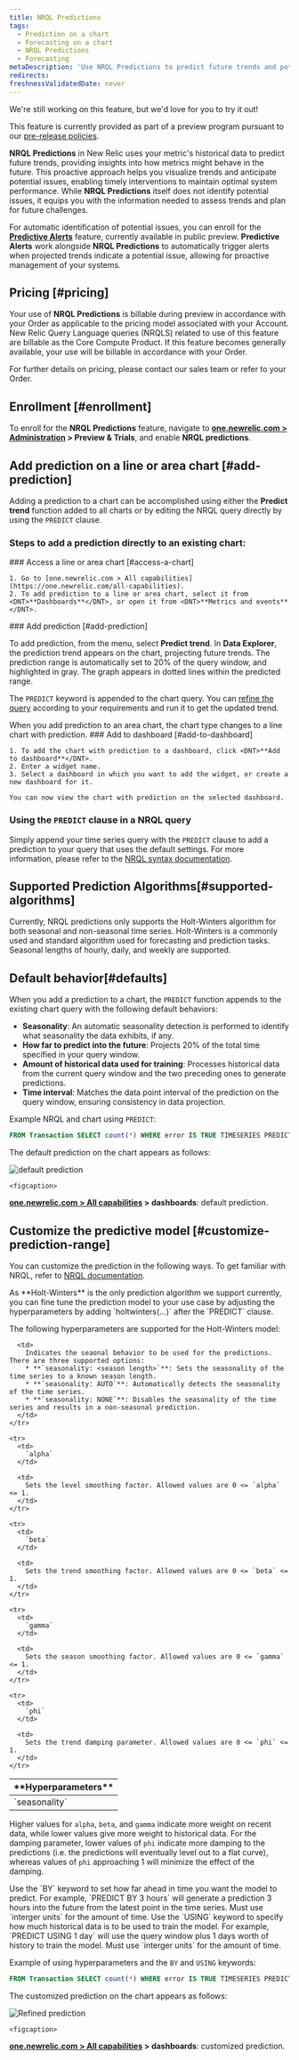 ```yaml
---
title: NRQL Predictions
tags:
  - Prediction on a chart
  - Forecasting on a chart
  - NRQL Predictions
  - Forecasting
metaDescription: 'Use NRQL Predictions to predict future trends and potential performance issues.'
redirects:
freshnessValidatedDate: never
---
```

<Callout title="preview">
  We're still working on this feature, but we'd love for you to try it out!

  This feature is currently provided as part of a preview program pursuant to our [pre-release policies](/docs/licenses/license-information/referenced-policies/new-relic-pre-release-policy).
</Callout>

<DNT>**NRQL Predictions**</DNT> in New Relic uses your metric's historical data to predict future trends, providing insights into how metrics might behave in the future. This proactive approach helps you visualize trends and anticipate potential issues, enabling timely interventions to maintain optimal system performance. While <DNT>**NRQL Predictions**</DNT> itself does not identify potential issues, it equips you with the information needed to assess trends and plan for future challenges.

For automatic identification of potential issues, you can enroll for the <DNT>**[Predictive Alerts](/docs/query-your-data/explore-query-data/use-charts/nrql-predictions)**</DNT> feature, currently available in public preview. <DNT>**Predictive Alerts**</DNT> work alongside <DNT>**NRQL Predictions**</DNT> to automatically trigger alerts when projected trends indicate a potential issue, allowing for proactive management of your systems.

## Pricing [#pricing]

  Your use of <DNT>**NRQL Predictions**</DNT> is billable during preview in accordance with your Order as applicable to the pricing model associated with your Account. New Relic Query Language queries (NRQLS) related to use of this feature are billable as the Core Compute Product. If this feature becomes generally available, your use will be billable in accordance with your Order.

  For further details on pricing, please contact our sales team or refer to your Order.

## Enrollment [#enrollment]
To enroll for the <DNT>**NRQL Predictions**</DNT> feature, navigate to <DNT>**[one.newrelic.com > Administration](https://one.newrelic.com//admin-portal) > Preview & Trials**</DNT>, and enable <DNT>**NRQL predictions**</DNT>.

## Add prediction on a line or area chart [#add-prediction]
Adding a prediction to a chart can be accomplished using either the <DNT>**Predict trend**</DNT> function added to all charts or by editing the NRQL query directly by using the `PREDICT` clause.

### Steps to add a prediction directly to an existing chart:
<Steps>

  <Step>
    ### Access a line or area chart [#access-a-chart]

    1. Go to [one.newrelic.com > All capabilities](https://one.newrelic.com/all-capabilities).
    2. To add prediction to a line or area chart, select it from <DNT>**Dashboards**</DNT>, or open it from <DNT>**Metrics and events**</DNT>.
  </Step>

  <Step>
    ### Add prediction [#add-prediction]

  To add prediction, from the <Icon name="fe-more-horizontal"/> menu, select <DNT>**Predict trend**</DNT>. In **Data Explorer**, the prediction trend appears on the chart, projecting future trends. The prediction range is automatically set to 20% of the query window, and highlighted in gray. The graph appears in dotted lines within the predicted range. 

  The `PREDICT` keyword is appended to the chart query. You can [refine the query](#customize-prediction-range) according to your requirements and run it to get the updated trend.

  <Callout variant="tip">
 When you add prediction to an area chart, the chart type changes to a line chart with prediction.
  </Callout>

  </Step>

  <Step>
    ### Add to dashboard [#add-to-dashboard]

    1. To add the chart with prediction to a dashboard, click <DNT>**Add to dashboard**</DNT>.
    2. Enter a widget name.
    3. Select a dashboard in which you want to add the widget, or create a new dashboard for it.

    You can now view the chart with prediction on the selected dashboard.

  </Step>
  
</Steps>

### Using the `PREDICT` clause in a NRQL query
Simply append your time series query with the `PREDICT` clause to add a prediction to your query that uses the default settings. For more information, please refer to the [NRQL syntax documentation](https://docs.newrelic.com/docs/nrql/nrql-syntax-clauses-functions/##sel-prediction).

## Supported Prediction Algorithms[#supported-algorithms]
Currently, NRQL predictions only supports the Holt-Winters algorithm for both seasonal and non-seasonal time series. Holt-Winters is a commonly used and standard algorithm used for forecasting and prediction tasks. Seasonal lengths of 
hourly, daily, and weekly are supported. 

## Default behavior[#defaults]
When you add a prediction to a chart, the `PREDICT` function appends to the existing chart query with the following default behaviors:
* **Seasonality**: An automatic seasonality detection is performed to identify what seasonality the data exhibits, if any.
* **How far to predict into the future**: Projects 20% of the total time specified in your query window.
* **Amount of historical data used for training**: Processes historical data from the current query window and the two preceding ones to generate predictions.
* **Time interval**: Matches the data point interval of the prediction on the query window, ensuring consistency in data projection.

Example NRQL and chart using `PREDICT`:

```sql
FROM Transaction SELECT count(*) WHERE error IS TRUE TIMESERIES PREDICT
```
The default prediction on the chart appears as follows:

   <img
     title="default prediction"
     alt="default prediction"
     src="/images/nrql-predictions-default.webp"
   />

    <figcaption>
  <DNT>**[one.newrelic.com > All capabilities](https://one.newrelic.com/all-capabilities) > dashboards**</DNT>: default prediction.

</figcaption>

## Customize the predictive model [#customize-prediction-range]
You can customize the prediction in the following ways. To get familiar with NRQL, refer to [NRQL documentation](/docs/nrql/get-started/introduction-nrql-new-relics-query-language).

<CollapserGroup>
<Collapser id="hyperparameters" title="Customize the query using model hyperparameters">
 As <DNT>**Holt-Winters**</DNT> is the only prediction algorithm we support currently, you can fine tune the prediction model to your use case by adjusting the hyperparameters by adding `holtwinters(...)` after the `PREDICT` clause.
 
 The following hyperparameters are supported for the Holt-Winters model:
 <table id="hyperparameters">
  <thead>
    <tr>
      <th colSpan={2}>
        <DNT>
          **Hyperparameters**
        </DNT>
      </th>
    </tr>
  </thead>

  <tbody>
    <tr>
      <td style={{ width: "300px" }}>
        `seasonality`
      </td>

      <td>
        Indicates the seaonal behavior to be used for the predictions. There are three supported options:
        * **`seasonality: <season length>`**: Sets the seasonality of the time series to a known season length.
        * **`seasonality: AUTO`**: Automatically detects the seasonality of the time series.
        * **`seasonality: NONE`**: Disables the seasonality of the time series and results in a non-seasonal prediction.
      </td>
    </tr>

    <tr>
      <td>
        `alpha`
      </td>

      <td>
        Sets the level smoothing factor. Allowed values are 0 <= `alpha` <= 1.
      </td>
    </tr>

    <tr>
      <td>
        `beta`
      </td>

      <td>
        Sets the trend smoothing factor. Allowed values are 0 <= `beta` <= 1.
      </td>
    </tr>

    <tr>
      <td>
        `gamma`
      </td>

      <td>
        Sets the season smoothing factor. Allowed values are 0 <= `gamma` <= 1.
      </td>
    </tr>

    <tr>
      <td>
        `phi`
      </td>

      <td>
        Sets the trend damping parameter. Allowed values are 0 <= `phi` <= 1.
      </td>
    </tr>
  </tbody>
</table>
  
Higher values for `alpha`, `beta`, and `gamma` indicate more weight on recent data, while lower values give more weight to historical data. For the damping parameter, lower values of `phi` indicate more damping to the predictions (i.e. the predictions will eventually level out to a flat curve),
whereas values of `phi` approaching 1 will minimize the effect of the damping.
</Collapser>

<Collapser id="prediction-range" title="Customize how far into the future to predict">
Use the `BY` keyword to set how far ahead in time you want the model to predict. For example, `PREDICT BY 3 hours` will generate a prediction 3 hours into the future from the latest point in the time series. Must use `interger units` for the 
      amount of time.
</Collapser>

<Collapser id="historical-data-range" title="Customize the query by processing historical data for a specified time range">
Use the `USING` keyword to specify how much historical data is to be used to train the model. For example, `PREDICT USING 1 day` will use the query window plus 1 days worth of history to train the model. Must use `interger units` for the 
      amount of time.
 
</Collapser>
</CollapserGroup>

Example of using hyperparameters and the `BY` and `USING` keywords:

```sql
FROM Transaction SELECT count(*) WHERE error IS TRUE TIMESERIES PREDICT holtwinters(beta: 0.5) BY 3 hours USING 1 day
```

The customized prediction on the chart appears as follows:

   <img
     title="Refined prediction"
     alt="Refined prediction"
     src="/images/nrql-predictions-refined.webp"
   />

    <figcaption>
  <DNT>**[one.newrelic.com > All capabilities](https://one.newrelic.com/all-capabilities) > dashboards**</DNT>: customized prediction.

</figcaption>
